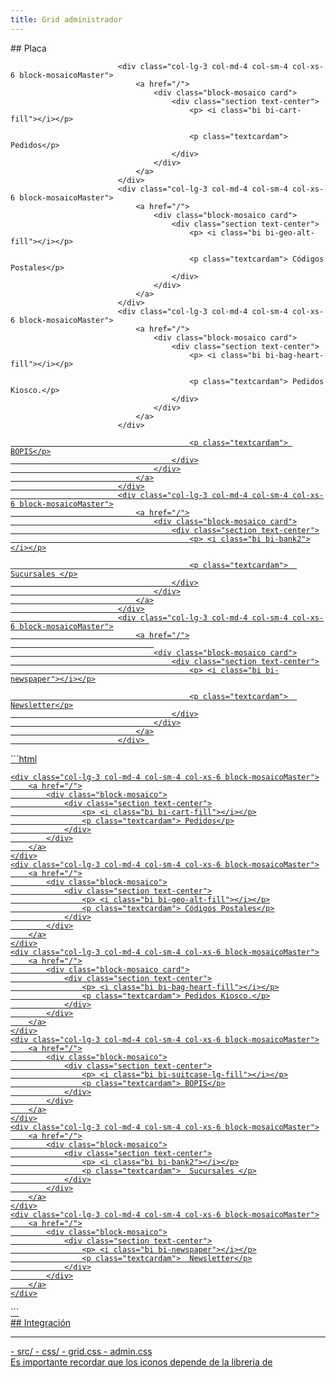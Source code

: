```yaml
---
title: Grid administrador
---
```


<Imgadmin/>
<BoostrapJquery/>
## Placa 

<div class="row masterB" id="seccionBloques">

                            <div class="col-lg-3 col-md-4 col-sm-4 col-xs-6 block-mosaicoMaster">
                                <a href="/">
                                    <div class="block-mosaico card">
                                        <div class="section text-center">
                                            <p> <i class="bi bi-cart-fill"></i></p>

                                            <p class="textcardam"> Pedidos</p>
                                        </div>
                                    </div>
                                </a>
                            </div>
                            <div class="col-lg-3 col-md-4 col-sm-4 col-xs-6 block-mosaicoMaster">
                                <a href="/">
                                    <div class="block-mosaico card">
                                        <div class="section text-center">
                                            <p> <i class="bi bi-geo-alt-fill"></i></p>

                                            <p class="textcardam"> Códigos Postales</p>
                                        </div>
                                    </div>
                                </a>
                            </div>
                            <div class="col-lg-3 col-md-4 col-sm-4 col-xs-6 block-mosaicoMaster">
                                <a href="/">
                                    <div class="block-mosaico card">
                                        <div class="section text-center">
                                            <p> <i class="bi bi-bag-heart-fill"></i></p>

                                            <p class="textcardam"> Pedidos Kiosco.</p>
                                        </div>
                                    </div>
                                </a>
                            </div>                  
</div>
<div class="row masterB" id="seccionBloques">
      <div class="col-lg-3 col-md-4 col-sm-4 col-xs-6 block-mosaicoMaster">
                                <a href="/">
                                    <div class="block-mosaico card">
                                        <div class="section text-center">
                                            <p> <i class="bi bi-suitcase-lg-fill"></i></p>

                                            <p class="textcardam"> BOPIS</p>
                                        </div>
                                    </div>
                                </a>
                            </div>
                            <div class="col-lg-3 col-md-4 col-sm-4 col-xs-6 block-mosaicoMaster">
                                <a href="/">
                                    <div class="block-mosaico card">
                                        <div class="section text-center">
                                            <p> <i class="bi bi-bank2"></i></p>

                                            <p class="textcardam">  Sucursales </p>
                                        </div>
                                    </div>
                                </a>
                            </div>
                            <div class="col-lg-3 col-md-4 col-sm-4 col-xs-6 block-mosaicoMaster">
                                <a href="/">
                                    
                                    <div class="block-mosaico card">
                                        <div class="section text-center">
                                            <p> <i class="bi bi-newspaper"></i></p>

                                            <p class="textcardam">  Newsletter</p>
                                        </div>
                                    </div>
                                </a>
                            </div> 
</div>
 <Tabs>
<TabItem label="HTML">
```html
<div class="row masterB">

    <div class="col-lg-3 col-md-4 col-sm-4 col-xs-6 block-mosaicoMaster">
        <a href="/">
            <div class="block-mosaico">
                <div class="section text-center">
                    <p> <i class="bi bi-cart-fill"></i></p>
                    <p class="textcardam"> Pedidos</p>
                </div>
            </div>
        </a>
    </div>
    <div class="col-lg-3 col-md-4 col-sm-4 col-xs-6 block-mosaicoMaster">
        <a href="/">
            <div class="block-mosaico">
                <div class="section text-center">
                    <p> <i class="bi bi-geo-alt-fill"></i></p>
                    <p class="textcardam"> Códigos Postales</p>
                </div>
            </div>
        </a>
    </div>
    <div class="col-lg-3 col-md-4 col-sm-4 col-xs-6 block-mosaicoMaster">
        <a href="/">
            <div class="block-mosaico card">
                <div class="section text-center">
                    <p> <i class="bi bi-bag-heart-fill"></i></p>
                    <p class="textcardam"> Pedidos Kiosco.</p>
                </div>
            </div>
        </a>
    </div>
    <div class="col-lg-3 col-md-4 col-sm-4 col-xs-6 block-mosaicoMaster">
        <a href="/">
            <div class="block-mosaico">
                <div class="section text-center">
                    <p> <i class="bi bi-suitcase-lg-fill"></i></p>
                    <p class="textcardam"> BOPIS</p>
                </div>
            </div>
        </a>
    </div>
    <div class="col-lg-3 col-md-4 col-sm-4 col-xs-6 block-mosaicoMaster">
        <a href="/">
            <div class="block-mosaico">
                <div class="section text-center">
                    <p> <i class="bi bi-bank2"></i></p>
                    <p class="textcardam">  Sucursales </p>
                </div>
            </div>
        </a>
    </div>
    <div class="col-lg-3 col-md-4 col-sm-4 col-xs-6 block-mosaicoMaster">
        <a href="/">
            <div class="block-mosaico">
                <div class="section text-center">
                    <p> <i class="bi bi-newspaper"></i></p>
                    <p class="textcardam">  Newsletter</p>
                </div>
            </div>
        </a>
    </div>
</div>
 ```
</TabItem>
 </Tabs>
<div class="inputs">
 ## Integración

 <hr/>
<div class="inputs">
 <FileTree>
    - src/
        - css/
            - grid.css
            - admin.css
</FileTree>
</div>
</div>
<Aside>Es importante recordar que los iconos depende de la libreria de <a target="_blank" href="https://fontawesome.com/v4/"> <Badge text="https://fontawesome.com/v4/" variant="note" /> </a> </Aside>